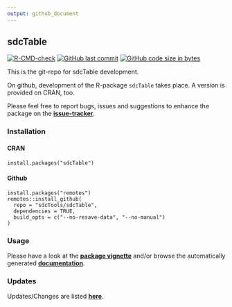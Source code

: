```yaml
---
output: github_document
---
```


## sdcTable

[![R-CMD-check](https://github.com/sdcTools/sdcTable/actions/workflows/R-CMD-check.yaml/badge.svg)](https://github.com/sdcTools/sdcTable/actions/workflows/R-CMD-check.yaml)
[![GitHub last commit](https://img.shields.io/github/last-commit/sdcTools/sdcTable.svg?logo=github)](https://github.com/sdcTools/sdcTable/commits/master)
[![GitHub code size in bytes](https://img.shields.io/github/languages/code-size/sdcTools/sdcTable.svg?logo=github)](https://github.com/sdcTools/sdcTable)

This is the git-repo for sdcTable development.

On github, development of the R-package `sdcTable` takes place. A version is provided on CRAN, too.

Please feel free to report bugs, issues and suggestions to enhance the package on the [**issue-tracker**](https://github.com/sdcTools/userSupport/issues).

### Installation
#### CRAN

```
install.packages("sdcTable")
```

#### Github

```
install.packages("remotes")
remotes::install_github(
  repo = "sdcTools/sdcTable",
  dependencies = TRUE,
  build_opts = c("--no-resave-data", "--no-manual")
)
```

### Usage
Please have a look at the [**package vignette**](https://sdctools.github.io/sdcTable/articles/sdcTable.html) and/or browse the automatically generated [**documentation**](https://sdctools.github.io/sdcTable).

### Updates
Updates/Changes are listed [**here**](https://sdctools.github.io/sdcTable/news/index.html).
